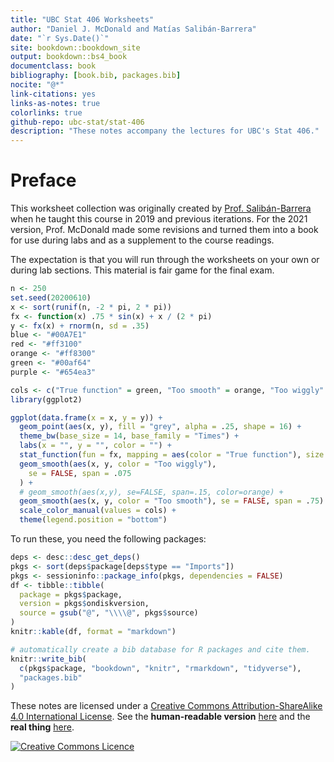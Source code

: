 ```yaml
--- 
title: "UBC Stat 406 Worksheets"
author: "Daniel J. McDonald and Matías Salibán-Barrera"
date: "`r Sys.Date()`"
site: bookdown::bookdown_site
output: bookdown::bs4_book
documentclass: book
bibliography: [book.bib, packages.bib]
nocite: "@*"
link-citations: yes
links-as-notes: true
colorlinks: true
github-repo: ubc-stat/stat-406
description: "These notes accompany the lectures for UBC's Stat 406."
---
```



# Preface {-}

This worksheet collection was originally created by [Prof. Salibán-Barrera](https://www.stat.ubc.ca/users/matias-salibian-barrera) when he taught this course in 2019 and previous iterations. For the 2021 version, Prof. McDonald made some revisions and turned them into a book for use during labs and as a supplement to the course readings.

The expectation is that you will run through the worksheets on your own or during lab sections. This material is fair game for the final exam.

```r
n <- 250
set.seed(20200610)
x <- sort(runif(n, -2 * pi, 2 * pi))
fx <- function(x) .75 * sin(x) + x / (2 * pi)
y <- fx(x) + rnorm(n, sd = .35)
blue <- "#00A7E1"
red <- "#ff3100"
orange <- "#ff8300"
green <- "#00af64"
purple <- "#654ea3"

cols <- c("True function" = green, "Too smooth" = orange, "Too wiggly" = purple)
library(ggplot2)

ggplot(data.frame(x = x, y = y)) +
  geom_point(aes(x, y), fill = "grey", alpha = .25, shape = 16) +
  theme_bw(base_size = 14, base_family = "Times") +
  labs(x = "", y = "", color = "") +
  stat_function(fun = fx, mapping = aes(color = "True function"), size = 2) +
  geom_smooth(aes(x, y, color = "Too wiggly"),
    se = FALSE, span = .075
  ) +
  # geom_smooth(aes(x,y), se=FALSE, span=.15, color=orange) +
  geom_smooth(aes(x, y, color = "Too smooth"), se = FALSE, span = .75) +
  scale_color_manual(values = cols) +
  theme(legend.position = "bottom")
```

To run these, you need the following packages:

```r
deps <- desc::desc_get_deps()
pkgs <- sort(deps$package[deps$type == "Imports"])
pkgs <- sessioninfo::package_info(pkgs, dependencies = FALSE)
df <- tibble::tibble(
  package = pkgs$package,
  version = pkgs$ondiskversion,
  source = gsub("@", "\\\\@", pkgs$source)
)
knitr::kable(df, format = "markdown")
```

```r
# automatically create a bib database for R packages and cite them.
knitr::write_bib(
  c(pkgs$package, "bookdown", "knitr", "rmarkdown", "tidyverse"),
  "packages.bib"
)
```


These notes are licensed under a <a rel="license" href="http://creativecommons.org/licenses/by-sa/4.0/">Creative Commons Attribution-ShareAlike 4.0 International License</a>.
See the **human-readable version** [here](https://creativecommons.org/licenses/by-sa/4.0/)
and the **real thing** [here](https://creativecommons.org/licenses/by-sa/4.0/legalcode). 

<a style="text-align:center" rel="license" href="http://creativecommons.org/licenses/by-sa/4.0/"><img alt="Creative Commons Licence" style="border-width:0" src="https://i.creativecommons.org/l/by-sa/4.0/88x31.png" /></a>
